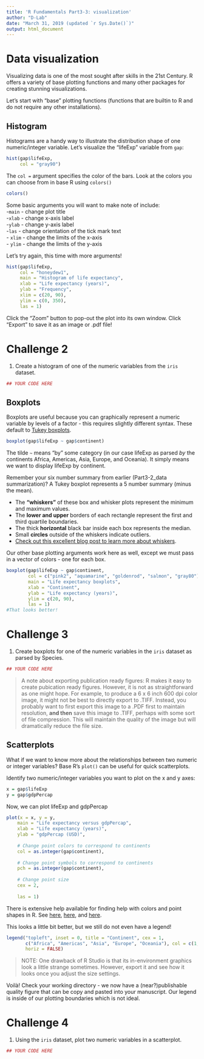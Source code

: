 ```yaml
---
title: 'R Fundamentals Part3-3: visualization'
author: "D-Lab"
date: "March 31, 2019 (updated `r Sys.Date()`)"
output: html_document
---
```


# Data visualization

Visualizing data is one of the most sought after skills in the 21st Century. R offers a variety of base plotting functions and many other packages for creating stunning visualizations.  

Let's start with "base" plotting functions (functions that are builtin to R and do not require any other installations). 

## Histogram

Histograms are a handy way to illustrate the distribution shape of one numeric/integer variable. Let's visualize the "lifeExp" variable from `gap`:

```r
hist(gap$lifeExp, 
     col = "gray90")
```

The `col = ` argument specifies the color of the bars. Look at the colors you can choose from in base R using `colors()`

```r
colors() 
```

Some basic arguments you will want to make note of include:  
-`main` - change plot title  
-`xlab` - change x-axis label  
-`ylab` - change y-axis label  
-`las` - change orientation of the tick mark text  
- `xlim` - change the limits of the x-axis  
- `ylim` - change the limits of the y-axis  

Let's try again, this time with more arguments! 

```r
hist(gap$lifeExp, 
     col = "honeydew1",
     main = "Histogram of life expectancy",
     xlab = "Life expectancy (years)",
     ylab = "Frequency",
     xlim = c(20, 90),
     ylim = c(0, 350), 
     las = 1)
```

Click the "Zoom" button to pop-out the plot into its own window. Click "Export" to save it as an image or .pdf file!  

# **Challenge 2**
1. Create a histogram of one of the numeric variables from the `iris` dataset.  

```r
## YOUR CODE HERE
```

## Boxplots 

Boxplots are useful because you can graphically represent a numeric variable by levels of a factor - this requires slightly different syntax. These default to [Tukey boxplots](http://mathworld.wolfram.com/Box-and-WhiskerPlot.html).  

```r
boxplot(gap$lifeExp ~ gap$continent)
```
The tilde `~` means "by" some category (in our case lifeExp as parsed _by_ the continents Africa, Americas, Asia, Europe, and Oceania). It simply means we want to display lifeExp by continent.  

Remember your six number summary from earlier (Part3-2_data summarization)? A Tukey boxplot represents a 5 number summary (minus the mean).  

- The **"whiskers"** of these box and whisker plots represent the minimum and maximum values.  
- The **lower and upper** borders of each rectangle represent the first and third quartile boundaries.  
- The thick **horizontal** black bar inside each box represents the median.  
- Small **circles** outside of the whiskers indicate outliers.  
- [Check out this excellent blog post to learn more about whiskers](https://www.r-bloggers.com/whisker-of-boxplot/).  

Our other base plotting arguments work here as well, except we must pass in a vector of colors - one for each box. 

```r
boxplot(gap$lifeExp ~ gap$continent,
        col = c("pink2", "aquamarine", "goldenrod", "salmon", "gray80"),
        main = "Life expectancy boxplots", 
        xlab = "Continent", 
        ylab = "Life expectancy (years)", 
        ylim = c(20, 90),
        las = 1)
#That looks better! 
```

# **Challenge 3**

1. Create boxplots for one of the numeric variables in the `iris` dataset as parsed by Species.

```r
## YOUR CODE HERE
```

> A note about exporting publication ready figures: R makes it easy to create pubication ready figures. However, it is not as straightforward as one might hope. For example, to produce a 6 x 6 inch 600 dpi color image, it might not be best to directly export to .TIFF. Instead, you probably want to first export this image to a .PDF first to maintain resolution, **and then** save this image to .TIFF, perhaps with some sort of file compression. This will maintain the quality of the image but will dramatically reduce the file size. 

## Scatterplots

What if we want to know more about the relationships between two numeric or integer variables? Base R's `plot()` can be useful for quick scatterplots. 

Identify two numeric/integer variables you want to plot on the x and y axes:

```r
x = gap$lifeExp
y = gap$gdpPercap
```

Now, we can plot lifeExp and gdpPercap

```r
plot(x = x, y = y,    
    main = "Life expectancy versus gdpPercap", 
    xlab = "Life expectancy (years)", 
    ylab = "gdpPercap (USD)", 
    
    # Change point colors to correspond to continents
    col = as.integer(gap$continent),   
    
    # Change point symbols to correspond to continents
    pch = as.integer(gap$continent),   
    
    # Change point size
    cex = 2,
    
    las = 1)
```

There is extensive help available for finding help with colors and point shapes in R. See [here](https://www.stat.ubc.ca/~jenny/STAT545A/block14_colors.html), [here](https://www.stat.ubc.ca/~jenny/STAT545A/block15_colorMappingBase.html), and [here](http://www.sthda.com/english/wiki/r-plot-pch-symbols-the-different-point-shapes-available-in-r).  

This looks a little bit better, but we still do not even have a legend! 

```r
legend("topleft", inset = 0, title = "Continent", cex = 1,
       c("Africa", "Americas", "Asia", "Europe", "Oceania"), col = c(1,2,3,4,5), pch = c(1,2,3,4,5),
       horiz = FALSE)
```

> NOTE: One drawback of R Studio is that its in-environment graphics look a little strange sometimes. However, export it and see how it looks once you adjust the size settings. 

Voilà! Check your working directory - we now have a (near?)publishable quality figure that can be copy and pasted into your manuscript. Our legend is inside of our plotting boundaries which is not ideal. 

# **Challenge 4**
1. Using the `iris` dataset, plot two numeric variables in a scatterplot. 

```r
## YOUR CODE HERE
```
